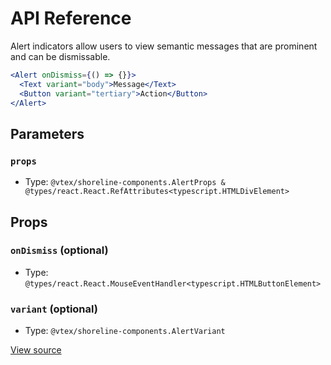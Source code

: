 # API Reference

Alert indicators allow users to view semantic messages that are prominent and can be dismissable.

```jsx
<Alert onDismiss={() => {}}>
  <Text variant="body">Message</Text>
  <Button variant="tertiary">Action</Button>
</Alert>
```

## Parameters

### `props`

- Type: `@vtex/shoreline-components.AlertProps & @types/react.React.RefAttributes<typescript.HTMLDivElement>`

## Props

### `onDismiss` (optional)

- Type: `@types/react.React.MouseEventHandler<typescript.HTMLButtonElement>`

### `variant` (optional)

- Type: `@vtex/shoreline-components.AlertVariant`

[View source](https://github.com/vtex/shoreline/blob/8ce2803/packages/components/src/alert/alert.tsx#L21)
